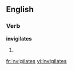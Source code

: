 
==English==

===Verb===
'''invigilates'''

# {{third-person singular of|[[invigilate]]}}

[[fr:invigilates]]
[[vi:invigilates]]